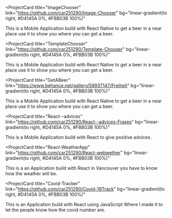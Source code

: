 <ProjectCard
  title="ImageChooser"
  link="https://github.com/car251290/Image-Chooser"
  bg="linear-gradient(to right, #D4145A 0%, #FBB03B 100%)"
>
  This is a Mobile Application build with React Native to get a beer in a near
  place use it to show you where you can get a beer.
</ProjectCard>

<ProjectCard
  title="TemplateChooser"
  link="https://github.com/car251290/Template-Chooser"
  bg="linear-gradient(to right, #D4145A 0%, #FBB03B 100%)"
>
  This is a Mobile Application build with React Native to get a beer in a near
  place use it to show you where you can get a beer.
</ProjectCard>

<ProjectCard
  title="GetABeer"
  link="https://www.behance.net/gallery/58937147/Freiheit"
  bg="linear-gradient(to right, #D4145A 0%, #FBB03B 100%)"
>
  This is a Mobile Application build with React Native to get a beer in a near
  place use it to show you where you can get a beer.
</ProjectCard>

<ProjectCard
  title="React--advices"
  link="https://github.com/car251290/React--advices-Frases"
  bg="linear-gradient(to right, #D4145A 0%, #FBB03B 100%)"
>
  This is a Mobile Application build with React to give positive advices.
</ProjectCard>

<ProjectCard
  title="React-WeatherApp"
  link="https://github.com/car251290/React-webwether"
  bg="linear-gradient(to right, #D4145A 0%, #FBB03B 100%)"
>
  This is a an Application build with React in Vancouver you have to know how
  the weather will be.
</ProjectCard>

<ProjectCard
  title="Covid-Tracker"
  link="https://github.com/car251290/Covid-19Track"
  bg="linear-gradient(to right, #D4145A 0%, #FBB03B 100%)"
>
  This is an Application build with React using JavaScript Where I made it to
  let the people know how the covid number are.
</ProjectCard>
